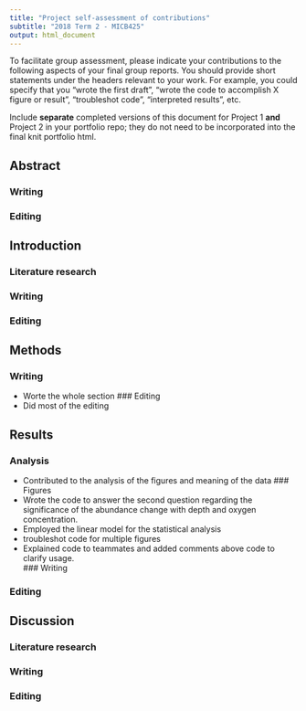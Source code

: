 ```yaml
---
title: "Project self-assessment of contributions"
subtitle: "2018 Term 2 - MICB425"
output: html_document
---
```

To facilitate group assessment, please indicate your contributions to the following aspects of your final group reports. You should provide short statements under the headers relevant to your work. For example, you could specify that you "wrote the first draft", "wrote the code to accomplish X figure or result", "troubleshot code", "interpreted results", etc.

Include **separate** completed versions of this document for Project 1 **and** Project 2 in your portfolio repo; they do not need to be incorporated into the final knit portfolio html.

## Abstract
### Writing

### Editing


## Introduction
### Literature research

### Writing

### Editing


## Methods
### Writing
+ Worte the whole section 
### Editing
+ Did most of the editing 

## Results
### Analysis 
+ Contributed to the analysis of the figures and meaning of the data 
### Figures
+ Wrote the code to answer the second question regarding the significance of the abundance change with depth and oxygen concentration.
+ Employed the linear model for the statistical analysis
+ troubleshot code for multiple figures 
+ Explained code to teammates and added comments above code to clarify usage.  
### Writing

### Editing


## Discussion
### Literature research

### Writing

### Editing

